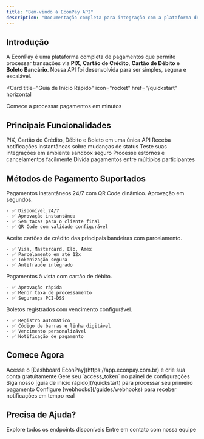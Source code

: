 ```yaml
---
title: "Bem-vindo à EconPay API"
description: "Documentação completa para integração com a plataforma de pagamentos EconPay"
---
```


## Introdução

A EconPay é uma plataforma completa de pagamentos que permite processar transações via **PIX**, **Cartão de Crédito**, **Cartão de Débito** e **Boleto Bancário**. Nossa API foi desenvolvida para ser simples, segura e escalável.

<Card
  title="Guia de Início Rápido"
  icon="rocket"
  href="/quickstart"
  horizontal
>
  Comece a processar pagamentos em minutos
</Card>

## Principais Funcionalidades

<CardGroup cols={2}>
  <Card
    title="Múltiplos Métodos de Pagamento"
    icon="credit-card"
  >
    PIX, Cartão de Crédito, Débito e Boleto em uma única API
  </Card>
  <Card
    title="Webhooks em Tempo Real"
    icon="webhook"
    href="/guides/webhooks"
  >
    Receba notificações instantâneas sobre mudanças de status
  </Card>
  <Card
    title="Ambiente de Testes"
    icon="flask"
    href="/guides/environments"
  >
    Teste suas integrações em ambiente sandbox seguro
  </Card>
  <Card
    title="Reembolsos Automáticos"
    icon="rotate-left"
    href="/api-reference/payments/refund"
  >
    Processe estornos e cancelamentos facilmente
  </Card>
  <Card
    title="Split de Pagamentos"
    icon="split"
    href="/guides/split-payments"
  >
    Divida pagamentos entre múltiplos participantes
  </Card>
</CardGroup>

## Métodos de Pagamento Suportados

<Tabs>
  <Tab title="PIX">
    Pagamentos instantâneos 24/7 com QR Code dinâmico. Aprovação em segundos.
    
    - ✅ Disponível 24/7
    - ✅ Aprovação instantânea
    - ✅ Sem taxas para o cliente final
    - ✅ QR Code com validade configurável
  </Tab>
  
  <Tab title="Cartão de Crédito">
    Aceite cartões de crédito das principais bandeiras com parcelamento.
    
    - ✅ Visa, Mastercard, Elo, Amex
    - ✅ Parcelamento em até 12x
    - ✅ Tokenização segura
    - ✅ Antifraude integrado
  </Tab>
  
  <Tab title="Cartão de Débito">
    Pagamentos à vista com cartão de débito.
    
    - ✅ Aprovação rápida
    - ✅ Menor taxa de processamento
    - ✅ Segurança PCI-DSS
  </Tab>
  
  <Tab title="Boleto Bancário">
    Boletos registrados com vencimento configurável.
    
    - ✅ Registro automático
    - ✅ Código de barras e linha digitável
    - ✅ Vencimento personalizável
    - ✅ Notificação de pagamento
  </Tab>
</Tabs>

## Comece Agora

<Steps>
  <Step title="Crie sua conta">
    Acesse o [Dashboard EconPay](https://app.econpay.com.br) e crie sua conta gratuitamente
  </Step>
  <Step title="Obtenha suas credenciais">
    Gere seu `access_token` no painel de configurações
  </Step>
  <Step title="Faça sua primeira requisição">
    Siga nosso [guia de início rápido](/quickstart) para processar seu primeiro pagamento
  </Step>
  <Step title="Configure webhooks">
    Configure [webhooks](/guides/webhooks) para receber notificações em tempo real
  </Step>
</Steps>

## Precisa de Ajuda?

<CardGroup cols={2}>
  <Card
    title="Documentação da API"
    icon="book"
    href="/api-reference/auth/login"
  >
    Explore todos os endpoints disponíveis
  </Card>
  <Card
    title="Suporte Técnico"
    icon="headset"
    href="mailto:suporte@econpay.com.br"
  >
    Entre em contato com nossa equipe
  </Card>
</CardGroup>
